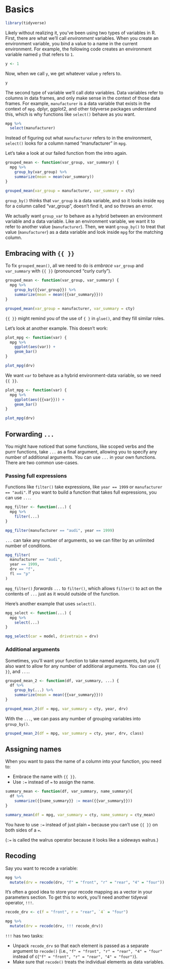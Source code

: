 
# Basics

```r
library(tidyverse)
```

Likely without realizing it, you've been using two types of variables in R. First, there are what we'll call _environment_ variables. When you create an environment variable, you bind a value to a name in the current environment. For example, the following code creates an environment variable named `y` that refers to `1`.

```r
y <- 1
```

Now, when we call `y`, we get whatever value `y` refers to. 

```r
y
```

The second type of variable we'll call _data_ variables. Data variables refer to columns in data frames, and only make sense in the context of those data frames. For example, `manufacturer` is a data variable that exists in the context of `mpg`. dplyr, ggplot2, and other tidyverse packages understand this, which is why functions like `select()` behave as you want.

```r
mpg %>% 
  select(manufacturer)
```

Instead of figuring out what `manufacturer` refers to in the environment, `select()` looks for a column named "manufacturer" in `mpg`. 

Let's take a look at our failed function from the intro again.

```r
grouped_mean <- function(var_group, var_summary) {
  mpg %>% 
    group_by(var_group) %>% 
    summarize(mean = mean(var_summary))
}

grouped_mean(var_group = manufacturer, var_summary = cty)
```

`group_by()` thinks that `var_group` is a data variable, and so it looks inside `mpg` for a column called "var_group", doesn't find it, and so throws an error. 

We actually want `group_var` to behave as a hybrid between an environment variable and a data variable. Like an environment variable, we want it to refer to another value (`manufacturer`). Then, we want `group_by()` to treat that value (`manufacturer`) as a data variable and look inside `mpg` for the matching column.

## Embracing with `{{ }}`

To fix `grouped_mean()`, all we need to do is _embrace_ `var_group` and `var_summary` with `{{ }}` (pronounced "curly curly").

```r
grouped_mean <- function(var_group, var_summary) {
  mpg %>% 
    group_by({{var_group}}) %>% 
    summarize(mean = mean({{var_summary}}))
}

grouped_mean(var_group = manufacturer, var_summary = cty)
```

`{{ }}` might remind you of the use of `{ }` in `glue()`, and they fill similar roles. 

Let's look at another example. This doesn't work:

```r
plot_mpg <- function(var) {
  mpg %>% 
    ggplot(aes(var)) +
    geom_bar()
}

plot_mpg(drv)
```

We want `var` to behave as a hybrid environment-data variable, so we need `{{ }}`.

```r
plot_mpg <- function(var) {
  mpg %>% 
    ggplot(aes({{var}})) +
    geom_bar()
}

plot_mpg(drv)
```

## Forwarding `...`

You might have noticed that some functions, like scoped verbs and the purrr functions, take `...` as a final argument, allowing you to specify any number of additional arguments. You can use `...` in your own functions. There are two common use-cases.

### Passing full expressions

Functions like `filter()` take expressions, like `year == 1999` or `manufacturer == "audi"`. If you want to build a function that takes full expressions, you can use `...`.

```r
mpg_filter <- function(...) {
  mpg %>% 
    filter(...)
}

mpg_filter(manufacturer == "audi", year == 1999)
```

`...` can take any number of arguments, so we can filter by an unlimited number of conditions.

```r
mpg_filter(
  manufacturer == "audi", 
  year == 1999, 
  drv == "f", 
  fl == "p"
)
```

`mpg_filter()` _forwards_ `...` to `filter()`, which allows `filter()` to act on the contents of `...` just as it would outside of the function.

Here's another example that uses `select()`.

```r
mpg_select <- function(...) {
  mpg %>% 
    select(...)
}

mpg_select(car = model, drivetrain = drv)
```

### Additional arguments

Sometimes, you'll want your function to take named arguments, but you'll also want to allow for any number of additional arguments. You can use `{{ }}`, and `...`.

```r
grouped_mean_2 <- function(df, var_summary, ...) {
  df %>% 
    group_by(...) %>% 
    summarize(mean = mean({{var_summary}}))
}

grouped_mean_2(df = mpg, var_summary = cty, year, drv)
```

With the `...`, we can pass any number of grouping variables into `group_by()`.

```r
grouped_mean_2(df = mpg, var_summary = cty, year, drv, class)
```

## Assigning names

When you want to pass the name of a column into your function, you need to:

* Embrace the name with `{{ }}`.
* Use `:=` instead of `=` to assign the name.

```r
summary_mean <- function(df, var_summary, name_summary){ 
  df %>% 
    summarize({{name_summary}} := mean({{var_summary}}))
}

summary_mean(df = mpg, var_summary = cty, name_summary = cty_mean)
```

You have to use `:=` instead of just plain `=` because you can't use `{{ }}` on both sides of a `=`.

(`:=` is called the walrus operator because it looks like a sideways walrus.)

## Recoding

Say you want to recode a variable:

```r
mpg %>% 
  mutate(drv = recode(drv, "f" = "front", "r" = "rear", "4" = "four"))
```

It's often a good idea to store your recode mapping as a vector in your parameters section. To get this to work, you'll need another tidyeval operator, `!!!`. 

```r
recode_drv <- c(f = "front", r = "rear", `4` = "four")

mpg %>% 
  mutate(drv = recode(drv, !!! recode_drv))
```

`!!!` has two tasks:

* Unpack `recode_drv` so that each element is passed as a separate argument to `recode()` (i.e., `"f" = "front", "r" = "rear", "4" = "four"` instead of c(`"f" = "front", "r" = "rear", "4" = "four")`).
* Make sure that `recode()` treats the individual elements as data variables. 


